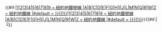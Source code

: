 {{#if:{{{2|}}}|[[{{#switch: {{{1}}}
|1|2|3|4|5|6|7|8|9 = 紐約地鐵{{{1}}}號線
|A|B|C|D|E|F|G|H|I|J|L|M|N|Q|R|W|Z = 紐約地鐵{{{1}}}線
|#default = {{{1}}}
}}{{!}}{{{2}}}]]|[[{{#switch: {{{1}}}
|1|2|3|4|5|6|7|8|9 = 紐約地鐵{{{1}}}號線
|A|B|C|D|E|F|G|H|I|J|L|M|N|Q|R|W|Z = 紐約地鐵{{{1}}}線
|#default = {{{1}}}
}}{{!}}{{{1}}}]]}}{{#if:{{{3|}}}|&nbsp;<small><sup>[[紐約地鐵服務路線列表#時段|({{{3}}})]]</sup></small>}}<noinclude>
[[Category:紐約地鐵模板|{{PAGENAME}}]]
</noinclude>